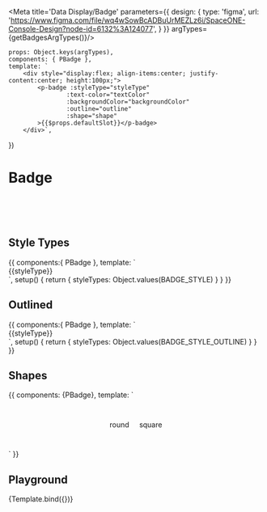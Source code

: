 
<Meta title='Data Display/Badge' parameters={{
    design: {
        type: 'figma',
        url: 'https://www.figma.com/file/wq4wSowBcADBuUrMEZLz6i/SpaceONE-Console-Design?node-id=6132%3A124077',
    }
}} argTypes={getBadgesArgTypes()}/>

    props: Object.keys(argTypes),
    components: { PBadge },
    template: `
        <div style="display:flex; align-items:center; justify-content:center; height:100px;">
            <p-badge :styleType="styleType"
                    :text-color="textColor"
                    :backgroundColor="backgroundColor"
                    :outline="outline"
                    :shape="shape"
            >{{$props.defaultSlot}}</p-badge>
        </div>`,
})

# Badge

<br/>
<br/>
<br/>

## Style Types

<Canvas>
    <Story name='Style Types'>
        {{
            components:{ PBadge },
            template: `
                <div class="w-full h-full flex flex-wrap items-center justify-center">
                    <p-badge v-for="styleType in styleTypes" :styleType="styleType" :key="styleType" class="m-2">
                        {{styleType}}
                    </p-badge>
                </div>`,
            setup() {
                return {
                    styleTypes: Object.values(BADGE_STYLE)
                }
            }
        }}
    </Story>
</Canvas>

## Outlined

<Canvas>
    <Story name='Outlined'>
        {{
            components:{ PBadge },
            template: `
                <div class="w-full h-full flex flex-wrap items-center justify-center">
                    <p-badge v-for="styleType in styleTypes" :styleType="styleType" outline class="m-2">
                        {{styleType}}
                    </p-badge>
                </div>`,
            setup() {
                return {
                    styleTypes: Object.values(BADGE_STYLE_OUTLINE)
                }
            }
        }}
    </Story>
</Canvas>

## Shapes

<Canvas>
    <Story name="Shapes" height="100px">
        {{
            components: {PBadge},
            template: `
                <div style="display: flex; align-items: center; justify-content: center; height: 100px">
                    <p-badge shape="round">
                        <div>round</div>
                    </p-badge>
                    <p-badge shape="square" style="margin-left: 20px">
                        <div>square</div>
                    </p-badge>
                </div>`
        }}
    </Story>
</Canvas>

## Playground

<Canvas>
    <Story name="Playground" height="100px">
        {Template.bind({})}
    </Story>
</Canvas>

<ArgsTable story="Playground" />
